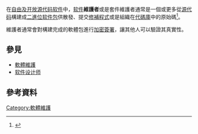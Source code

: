 {{NoteTA|G1=IT}}
在[[自由及开放源代码软件|自由及开放源代码软件]]中，[[软件|软件]]'''維護者'''或是套件維護者通常是一個或更多從[[源代码|源代码]]構建成[[執行檔|二進位]][[软件包|软件包]]供散發、提交[[修補程式|修補程式]]或是組織在[[代码库|代碼庫]]中的原始碼<ref>{{cite web|author=David "cdlu" Graham|title=OLS: Kernel documentation, and submitting kernel patches|url=http://archive09.linux.com/feature/142765|publisher=Linux.com|accessdate=2014-07-18|archive-url=https://web.archive.org/web/20140715015534/http://archive09.linux.com/feature/142765|archive-date=2014-07-15|dead-url=yes}}</ref>。 

維護者通常會對構建完成的軟體包進行[[數位簽章|加密簽署]]，讓其他人可以驗證其真實性。

==參見==
*[[軟體維護|軟體維護]]
*[[软件设计师|软件设计师]]

==參考資料==
{{reflist}}

[[Category:軟體維護|Category:軟體維護]]

{{Computer-stub}}